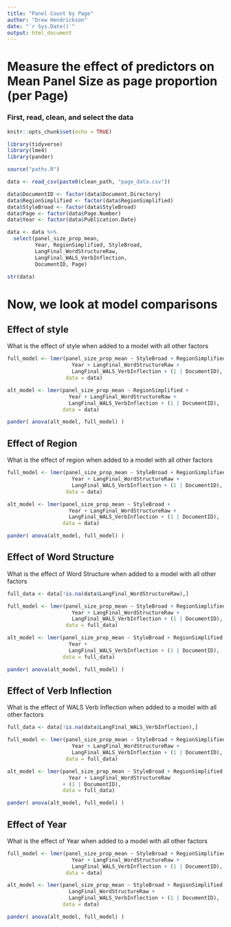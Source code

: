 ```yaml
---
title: "Panel Count by Page"
author: "Drew Hendrickson"
date: "`r Sys.Date()`"
output: html_document
---
```


# Measure the effect of predictors on Mean Panel Size as page proportion (per Page)

### First, read, clean, and select the data

```r
knitr::opts_chunk$set(echo = TRUE)
```

```r

library(tidyverse)
library(lme4)
library(pander)

```




```r

source("paths.R")

data <- read_csv(paste0(clean_path, "page_data.csv"))

data$DocumentID <- factor(data$Document.Directory)
data$RegionSimplified <- factor(data$RegionSimplified)
data$StyleBroad <- factor(data$StyleBroad)
data$Page <- factor(data$Page.Number)
data$Year <- factor(data$Publication.Date)

```

```r

data <- data %>%
  select(panel_size_prop_mean, 
         Year, RegionSimplified, StyleBroad,
         LangFinal_WordStructureRaw,
         LangFinal_WALS_VerbInflection,
         DocumentID, Page)

str(data)

```

# Now, we look at model comparisons

## Effect of style

What is the effect of style when added to a model with all other factors

```r

full_model <- lmer(panel_size_prop_mean ~ StyleBroad + RegionSimplified + 
                     Year + LangFinal_WordStructureRaw + 
                     LangFinal_WALS_VerbInflection + (1 | DocumentID),
                   data = data)

alt_model <- lmer(panel_size_prop_mean ~ RegionSimplified + 
                    Year + LangFinal_WordStructureRaw + 
                    LangFinal_WALS_VerbInflection + (1 | DocumentID),
                  data = data)

pander( anova(alt_model, full_model) )

```


## Effect of Region

What is the effect of region when added to a model with all other factors

```r

full_model <- lmer(panel_size_prop_mean ~ StyleBroad + RegionSimplified + 
                     Year + LangFinal_WordStructureRaw + 
                     LangFinal_WALS_VerbInflection + (1 | DocumentID),
                   data = data)

alt_model <- lmer(panel_size_prop_mean ~ StyleBroad + 
                    Year + LangFinal_WordStructureRaw + 
                    LangFinal_WALS_VerbInflection + (1 | DocumentID),
                  data = data)

pander( anova(alt_model, full_model) )

```

## Effect of Word Structure

What is the effect of Word Structure when added to a model with all other factors

```r

full_data <- data[!is.na(data$LangFinal_WordStructureRaw),]

full_model <- lmer(panel_size_prop_mean ~ StyleBroad + RegionSimplified + 
                     Year + LangFinal_WordStructureRaw + 
                     LangFinal_WALS_VerbInflection + (1 | DocumentID),
                   data = full_data)

alt_model <- lmer(panel_size_prop_mean ~ StyleBroad + RegionSimplified +
                    Year + 
                    LangFinal_WALS_VerbInflection + (1 | DocumentID),
                  data = full_data)

pander( anova(alt_model, full_model) )

```


## Effect of Verb Inflection

What is the effect of WALS Verb Inflection when added to a model with all other factors

```r

full_data <- data[!is.na(data$LangFinal_WALS_VerbInflection),]

full_model <- lmer(panel_size_prop_mean ~ StyleBroad + RegionSimplified + 
                     Year + LangFinal_WordStructureRaw + 
                     LangFinal_WALS_VerbInflection + (1 | DocumentID),
                   data = full_data)

alt_model <- lmer(panel_size_prop_mean ~ StyleBroad + RegionSimplified +
                    Year + LangFinal_WordStructureRaw
                  + (1 | DocumentID),
                  data = full_data)

pander( anova(alt_model, full_model) )

```


## Effect of Year

What is the effect of Year when added to a model with all other factors

```r

full_model <- lmer(panel_size_prop_mean ~ StyleBroad + RegionSimplified + 
                     Year + LangFinal_WordStructureRaw + 
                     LangFinal_WALS_VerbInflection + (1 | DocumentID),
                   data = data)

alt_model <- lmer(panel_size_prop_mean ~ StyleBroad + RegionSimplified +
                    LangFinal_WordStructureRaw +
                    LangFinal_WALS_VerbInflection + (1 | DocumentID),
                  data = data)

pander( anova(alt_model, full_model) )

```
